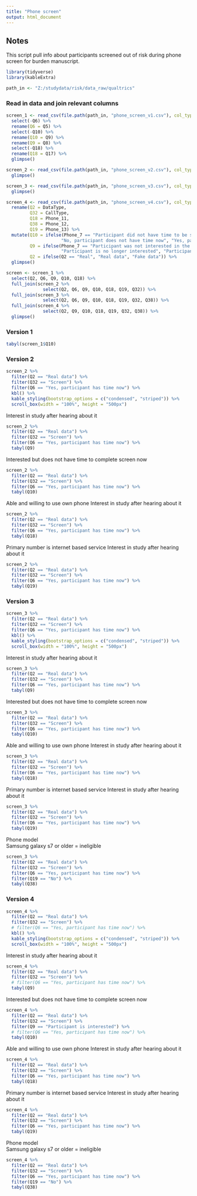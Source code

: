 ```yaml
---
title: "Phone screen"
output: html_document
---
```


## Notes
This script pull info about participants screened out of risk during phone screen for burden manuscript.

```r
library(tidyverse)
library(kableExtra)
```

```r
path_in <- "Z:/studydata/risk/data_raw/qualtrics"
```

### Read in data and join relevant columns

```r
screen_1 <- read_csv(file.path(path_in, "phone_screen_v1.csv"), col_types = cols()) %>% 
  select(-Q6) %>% 
  rename(Q6 = Q5) %>% 
  select(-Q10) %>% 
  rename(Q10 = Q9) %>% 
  rename(Q9 = Q8) %>% 
  select(-Q18) %>% 
  rename(Q18 = Q17) %>% 
  glimpse()

screen_2 <- read_csv(file.path(path_in, "phone_screen_v2.csv"), col_types = cols()) %>% 
  glimpse()

screen_3 <- read_csv(file.path(path_in, "phone_screen_v3.csv"), col_types = cols()) %>% 
  glimpse()

screen_4 <- read_csv(file.path(path_in, "phone_screen_v4.csv"), col_types = cols()) %>% 
  rename(Q2 = DataType,
         Q32 = CallType,
         Q18 = Phone_11,
         Q38 = Phone_12,
         Q19 = Phone_13) %>% 
  mutate(Q10 = ifelse(Phone_7 == "Participant did not have time to be screened (skip to end of survey)", 
                     "No, participant does not have time now", "Yes, participant has time now"),
         Q9 = ifelse(Phone_7 == "Participant was not interested in the study (skip to end of survey)",
                     "Participant is no longer interested", "Participant is interested"),
         Q2 = ifelse(Q2 == "Real", "Real data", "Fake data")) %>% 
  glimpse()
```



```r
screen <- screen_1 %>% 
  select(Q2, Q6, Q9, Q10, Q18) %>% 
  full_join(screen_2 %>% 
              select(Q2, Q6, Q9, Q10, Q18, Q19, Q32)) %>% 
  full_join(screen_3 %>% 
              select(Q2, Q6, Q9, Q10, Q18, Q19, Q32, Q38)) %>% 
  full_join(screen_4 %>% 
              select(Q2, Q9, Q10, Q18, Q19, Q32, Q38)) %>% 
  glimpse()
```









### Version 1
```r
tabyl(screen_1$Q10)
```


### Version 2
```r
screen_2 %>%
  filter(Q2 == "Real data") %>% 
  filter(Q32 == "Screen") %>% 
  filter(Q6 == "Yes, participant has time now") %>% 
  kbl() %>% 
  kable_styling(bootstrap_options = c("condensed", "striped")) %>% 
  scroll_box(width = "100%", height = "500px")
```

Interest in study after hearing about it
```r
screen_2 %>%
  filter(Q2 == "Real data") %>% 
  filter(Q32 == "Screen") %>% 
  filter(Q6 == "Yes, participant has time now") %>% 
  tabyl(Q9)
```

Interested but does not have time to complete screen now
```r
screen_2 %>%
  filter(Q2 == "Real data") %>% 
  filter(Q32 == "Screen") %>% 
  filter(Q6 == "Yes, participant has time now") %>% 
  tabyl(Q10)
```


Able and willing to use own phone
Interest in study after hearing about it
```r
screen_2 %>%
  filter(Q2 == "Real data") %>% 
  filter(Q32 == "Screen") %>% 
  filter(Q6 == "Yes, participant has time now") %>% 
  tabyl(Q18)
```


Primary number is internet based service
Interest in study after hearing about it
```r
screen_2 %>%
  filter(Q2 == "Real data") %>% 
  filter(Q32 == "Screen") %>% 
  filter(Q6 == "Yes, participant has time now") %>% 
  tabyl(Q19)
```

### Version 3
```r
screen_3 %>%
  filter(Q2 == "Real data") %>% 
  filter(Q32 == "Screen") %>% 
  filter(Q6 == "Yes, participant has time now") %>% 
  kbl() %>% 
  kable_styling(bootstrap_options = c("condensed", "striped")) %>% 
  scroll_box(width = "100%", height = "500px")
```

Interest in study after hearing about it
```r
screen_3 %>%
  filter(Q2 == "Real data") %>% 
  filter(Q32 == "Screen") %>% 
  filter(Q6 == "Yes, participant has time now") %>% 
  tabyl(Q9)
```

Interested but does not have time to complete screen now
```r
screen_3 %>%
  filter(Q2 == "Real data") %>% 
  filter(Q32 == "Screen") %>% 
  filter(Q6 == "Yes, participant has time now") %>% 
  tabyl(Q10)
```


Able and willing to use own phone
Interest in study after hearing about it
```r
screen_3 %>%
  filter(Q2 == "Real data") %>% 
  filter(Q32 == "Screen") %>% 
  filter(Q6 == "Yes, participant has time now") %>% 
  tabyl(Q18)
```


Primary number is internet based service
Interest in study after hearing about it
```r
screen_3 %>%
  filter(Q2 == "Real data") %>% 
  filter(Q32 == "Screen") %>% 
  filter(Q6 == "Yes, participant has time now") %>% 
  tabyl(Q19)
```

Phone model   
Samsung galaxy s7 or older = ineligible
```r
screen_3 %>%
  filter(Q2 == "Real data") %>% 
  filter(Q32 == "Screen") %>% 
  filter(Q6 == "Yes, participant has time now") %>%
  filter(Q19 == "No") %>% 
  tabyl(Q38)
```

### Version 4
```r
screen_4 %>%
  filter(Q2 == "Real data") %>% 
  filter(Q32 == "Screen") %>% 
  # filter(Q6 == "Yes, participant has time now") %>% 
  kbl() %>% 
  kable_styling(bootstrap_options = c("condensed", "striped")) %>% 
  scroll_box(width = "100%", height = "500px")
```

Interest in study after hearing about it
```r
screen_4 %>%
  filter(Q2 == "Real data") %>% 
  filter(Q32 == "Screen") %>% 
  # filter(Q6 == "Yes, participant has time now") %>% 
  tabyl(Q9)
```

Interested but does not have time to complete screen now
```r
screen_4 %>%
  filter(Q2 == "Real data") %>% 
  filter(Q32 == "Screen") %>% 
  filter(Q9 == "Participant is interested") %>% 
  # filter(Q6 == "Yes, participant has time now") %>% 
  tabyl(Q10)
```


Able and willing to use own phone
Interest in study after hearing about it
```r
screen_4 %>%
  filter(Q2 == "Real data") %>% 
  filter(Q32 == "Screen") %>% 
  filter(Q6 == "Yes, participant has time now") %>% 
  tabyl(Q18)
```


Primary number is internet based service
Interest in study after hearing about it
```r
screen_4 %>%
  filter(Q2 == "Real data") %>% 
  filter(Q32 == "Screen") %>% 
  filter(Q6 == "Yes, participant has time now") %>% 
  tabyl(Q19)
```

Phone model   
Samsung galaxy s7 or older = ineligible
```r
screen_4 %>%
  filter(Q2 == "Real data") %>% 
  filter(Q32 == "Screen") %>% 
  filter(Q6 == "Yes, participant has time now") %>%
  filter(Q19 == "No") %>% 
  tabyl(Q38)
```
